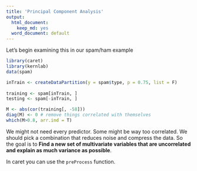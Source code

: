 ```yaml
---
title: 'Principal Component Analysis'
output:
  html_document:
    keep_md: yes
  word_document: default
---
```


Let's begin examining this in our spam/ham example

```r
library(caret)
library(kernlab)
data(spam)

inTrain <- createDataPartition(y = spam$type, p = 0.75, list = F)
     
training <- spam[inTrain, ]
testing <- spam[-inTrain, ]

M <- abs(cor(training[, -58]))
diag(M) <- 0 # remove things correlated with themselves
which(M>0.8, arr.ind = T)
```

We might not need every predictor. Some might be way too correlated. We should pick a combination that reduces noise and compress the data. So the goal is to **Find a new set of multivariate variables that are uncorrelated and explain as much variance as possible**. 

In caret you can use the `preProcess` function. 
